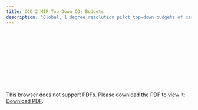 ```yaml
---
title: OCO-2 MIP Top-Down CO₂ Budgets
description: "Global, 1 degree resolution pilot top-down budgets of carbon dioxide emissions at 5 year intervals and national scales, version 1"
---
```

<object data="./reports/oco2-mip-co2budget-yeargrid-v1_Processing and Verification Report.pdf" type="application/pdf" width="1024px" height="1000px">
    <embed src="./reports/oco2-mip-co2budget-yeargrid-v1_Processing and Verification Report.pdf">
        <p>This browser does not support PDFs. Please download the PDF to view it: <a href="./reports/oco2-mip-co2budget-yeargrid-v1_Processing and Verification Report.pdf">Download PDF</a>.</p>
    </embed>
</object>